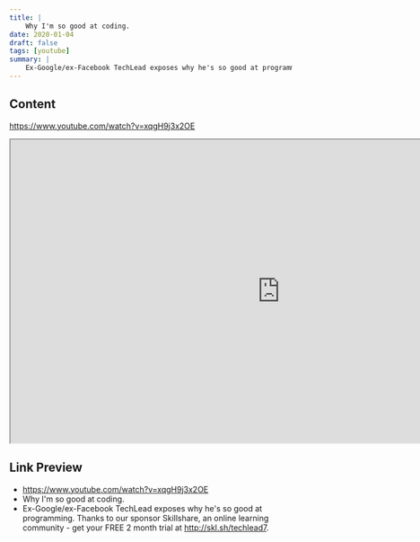 ```yaml
---
title: |
    Why I'm so good at coding.
date: 2020-01-04
draft: false
tags: [youtube]
summary: |
    Ex-Google/ex-Facebook TechLead exposes why he's so good at programming.  Thanks to our sponsor Skillshare, an online learning community - get your FREE 2 month trial at http://skl.sh/techlead7.  Join me in DeFi Pro and make passive income with crypto. http://defipro.dev/ Join ex-Google/ex-Facebook engineers for my coding interview training: https://techinterviewpro.com/ 💻 100+ Videos of programming interview problems explained: https://coderpro.com/ 📷 Learn how to build a $1,000,000+ business on YouTube: http://youtubebackstage.com/ 💻 Sign up for my FREE daily coding interview practice: http://dailyinterviewpro.com/  🛒 All my computer/camera gear: https://www.amazon.com/shop/techlead/list/UVRWWQKBFRR ⌨️ My favorite keyboards: http://iqunix.store/techlead  🎉 Party up: https://instagram.com/techleadhd/ https://twitter.com/techleadhd/  Disclosure: Some links are affiliate links to products. I may receive a small commission for purchases made through these links.  #techlead
---
```


## Content

https://www.youtube.com/watch?v=xqgH9j3x2OE


<iframe
    width="960"
    height="540"
    src="https://www.youtube.com/embed/xqgH9j3x2OE"
    title="Why I'm so good at coding."
    allow="accelerometer; autoplay; clipboard-write; encrypted-media; gyroscope; picture-in-picture; web-share"
    allowFullscreen
    >
</iframe>

## Link Preview

- https://www.youtube.com/watch?v=xqgH9j3x2OE
- Why I'm so good at coding.
- Ex-Google/ex-Facebook TechLead exposes why he's so good at programming.  Thanks to our sponsor Skillshare, an online learning community - get your FREE 2 month trial at http://skl.sh/techlead7.
